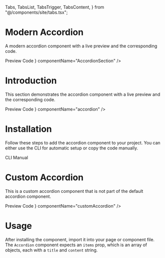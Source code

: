   Tabs,
  TabsList,
  TabsTrigger,
  TabsContent,
} from "@/components/site/tabs.tsx";



#  Modern Accordion
A modern accordion component with a live preview and the corresponding code.


<Tabs defaultValue="preview" className="">
  <TabsList>
    <TabsTrigger value="preview">Preview</TabsTrigger>
    <TabsTrigger value="code">Code</TabsTrigger>
  </TabsList>
  <TabsContent value="preview">
    <ComponentRenderer component={<AccordionSection />} componentName="AccordionSection" />
  </TabsContent>
  <TabsContent value="code">
    <CodeBlock filePath="app/docs/accordion/accordion2.tsx" />
  </TabsContent>
</Tabs>



# Introduction
This section demonstrates the accordion component with a live preview and the corresponding code.


<Tabs defaultValue="preview" className="">
  <TabsList>
    <TabsTrigger value="preview">Preview</TabsTrigger>
    <TabsTrigger value="code">Code</TabsTrigger>
  </TabsList>
  <TabsContent value="preview">
    <ComponentRenderer component={<AccordionPage />} componentName="accordion" />
  </TabsContent>
  <TabsContent value="code">
    <CodeBlock filePath="app/docs/accordion/accordion-view.tsx" />
  </TabsContent>
</Tabs>


# Installation
Follow these steps to add the accordion component to your project. You can either use the CLI for automatic setup or copy the code manually.

<Tabs defaultValue="cli" className="">
  <TabsList>
    <TabsTrigger value="cli">CLI</TabsTrigger>
    <TabsTrigger value="manual">Manual</TabsTrigger>
  </TabsList>
  <TabsContent value="cli">
    <Cli command={`add accordion.json`} />
  </TabsContent>

  <TabsContent value="manual">
    <CodeBlock filePath="app/docs/accordion/accordion.tsx" />
  </TabsContent>
</Tabs>


# Custom Accordion
This is a custom accordion component that is not part of the default accordion component.


<Tabs defaultValue="preview" className="">
  <TabsList>
    <TabsTrigger value="preview">Preview</TabsTrigger>
    <TabsTrigger value="code">Code</TabsTrigger>
  </TabsList>
  <TabsContent value="preview">
    <ComponentRenderer component={<CustomAccordion />} componentName="customAccordion" />
  </TabsContent>
  <TabsContent value="code">
    <CodeBlock filePath="app/docs/accordion/customAccordion.tsx" />
  </TabsContent>
</Tabs>



# Usage
After installing the component, import it into your page or component file. The `Accordion` component expects an `items` prop, which is an array of objects, each with a `title` and `content` string.
